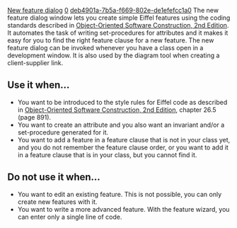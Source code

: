 [[Property:title|New feature dialog]]
[[Property:weight|0]]
[[Property:uuid|deb4901a-7b5a-f669-802e-de1efefcc1a0]]
The new feature dialog window lets you create simple Eiffel features using the coding standards described in [[Object-Oriented Software Construction, 2nd Edition]]. It automates the task of writing set-procedures for attributes and it makes it easy for you to find the right feature clause for a new feature. The new feature dialog can be invoked whenever you have a class open in a development window. It is also used by the diagram tool when creating a client-supplier link.

==Use it when...==
* You want to be introduced to the style rules for Eiffel code as described in [[Object-Oriented Software Construction, 2nd Edition]], chapter 26.5 (page 891). 
* You want to create an attribute and you also want an invariant and/or a set-procedure generated for it.
* You want to add a feature in a feature clause that is not in your class yet, and you do not remember the feature clause order, or you want to add it in a feature clause that is in your class, but you cannot find it.

==Do not use it when...==
* You want to edit an existing feature. This is not possible, you can only create new features with it.
* You want to write a more advanced feature. With the feature wizard, you can enter only a single line of code.

